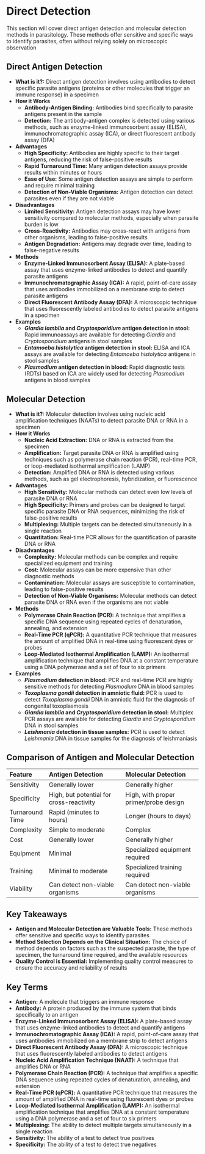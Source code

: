 # Direct Detection {-}

This section will cover direct antigen detection and molecular detection methods in parasitology. These methods offer sensitive and specific ways to identify parasites, often without relying solely on microscopic observation

##  **Direct Antigen Detection** {-}

*   **What is it?:** Direct antigen detection involves using antibodies to detect specific parasite antigens (proteins or other molecules that trigger an immune response) in a specimen
*   **How it Works**
    *   **Antibody-Antigen Binding:** Antibodies bind specifically to parasite antigens present in the sample
    *   **Detection:** The antibody-antigen complex is detected using various methods, such as enzyme-linked immunosorbent assay (ELISA), immunochromatographic assay (ICA), or direct fluorescent antibody assay (DFA)
*   **Advantages**
    *   **High Specificity:** Antibodies are highly specific to their target antigens, reducing the risk of false-positive results
    *   **Rapid Turnaround Time:** Many antigen detection assays provide results within minutes or hours
    *   **Ease of Use:** Some antigen detection assays are simple to perform and require minimal training
    *   **Detection of Non-Viable Organisms:** Antigen detection can detect parasites even if they are not viable
*   **Disadvantages**
    *   **Limited Sensitivity:** Antigen detection assays may have lower sensitivity compared to molecular methods, especially when parasite burden is low
    *   **Cross-Reactivity:** Antibodies may cross-react with antigens from other organisms, leading to false-positive results
    *   **Antigen Degradation:** Antigens may degrade over time, leading to false-negative results
*   **Methods**
    *   **Enzyme-Linked Immunosorbent Assay (ELISA):** A plate-based assay that uses enzyme-linked antibodies to detect and quantify parasite antigens
    *   **Immunochromatographic Assay (ICA):** A rapid, point-of-care assay that uses antibodies immobilized on a membrane strip to detect parasite antigens
    *   **Direct Fluorescent Antibody Assay (DFA):** A microscopic technique that uses fluorescently labeled antibodies to detect parasite antigens in a specimen
*   **Examples**
    *   ***Giardia lamblia* and *Cryptosporidium* antigen detection in stool:** Rapid immunoassays are available for detecting *Giardia* and *Cryptosporidium* antigens in stool samples
    *   ***Entamoeba histolytica* antigen detection in stool:** ELISA and ICA assays are available for detecting *Entamoeba histolytica* antigens in stool samples
    *   ***Plasmodium* antigen detection in blood:** Rapid diagnostic tests (RDTs) based on ICA are widely used for detecting *Plasmodium* antigens in blood samples

##  **Molecular Detection** {-}

*   **What is it?:** Molecular detection involves using nucleic acid amplification techniques (NAATs) to detect parasite DNA or RNA in a specimen
*   **How it Works**
    *   **Nucleic Acid Extraction:** DNA or RNA is extracted from the specimen
    *   **Amplification:** Target parasite DNA or RNA is amplified using techniques such as polymerase chain reaction (PCR), real-time PCR, or loop-mediated isothermal amplification (LAMP)
    *   **Detection:** Amplified DNA or RNA is detected using various methods, such as gel electrophoresis, hybridization, or fluorescence
*   **Advantages**
    *   **High Sensitivity:** Molecular methods can detect even low levels of parasite DNA or RNA
    *   **High Specificity:** Primers and probes can be designed to target specific parasite DNA or RNA sequences, minimizing the risk of false-positive results
    *   **Multiplexing:** Multiple targets can be detected simultaneously in a single reaction
    *   **Quantitation:** Real-time PCR allows for the quantification of parasite DNA or RNA
*   **Disadvantages**
    *   **Complexity:** Molecular methods can be complex and require specialized equipment and training
    *   **Cost:** Molecular assays can be more expensive than other diagnostic methods
    *   **Contamination:** Molecular assays are susceptible to contamination, leading to false-positive results
    *   **Detection of Non-Viable Organisms:** Molecular methods can detect parasite DNA or RNA even if the organisms are not viable
*   **Methods**
    *   **Polymerase Chain Reaction (PCR):** A technique that amplifies a specific DNA sequence using repeated cycles of denaturation, annealing, and extension
    *   **Real-Time PCR (qPCR):** A quantitative PCR technique that measures the amount of amplified DNA in real-time using fluorescent dyes or probes
    *   **Loop-Mediated Isothermal Amplification (LAMP):** An isothermal amplification technique that amplifies DNA at a constant temperature using a DNA polymerase and a set of four to six primers
*   **Examples**
    *   ***Plasmodium* detection in blood:** PCR and real-time PCR are highly sensitive methods for detecting *Plasmodium* DNA in blood samples
    *   ***Toxoplasma gondii* detection in amniotic fluid:** PCR is used to detect *Toxoplasma gondii* DNA in amniotic fluid for the diagnosis of congenital toxoplasmosis
    *   ***Giardia lamblia* and *Cryptosporidium* detection in stool:** Multiplex PCR assays are available for detecting *Giardia* and *Cryptosporidium* DNA in stool samples
    *   ***Leishmania* detection in tissue samples:** PCR is used to detect *Leishmania* DNA in tissue samples for the diagnosis of leishmaniasis

##  **Comparison of Antigen and Molecular Detection** {-}

| Feature        | Antigen Detection                                    | Molecular Detection                                  |
| :------------- | :--------------------------------------------------- | :------------------------------------------------- |
| Sensitivity    | Generally lower                                      | Generally higher                                     |
| Specificity    | High, but potential for cross-reactivity            | High, with proper primer/probe design               |
| Turnaround Time | Rapid (minutes to hours)                             | Longer (hours to days)                               |
| Complexity     | Simple to moderate                                   | Complex                                              |
| Cost           | Generally lower                                      | Generally higher                                     |
| Equipment      | Minimal                                              | Specialized equipment required                         |
| Training       | Minimal to moderate                                  | Specialized training required                        |
| Viability      | Can detect non-viable organisms                        | Can detect non-viable organisms                        |

##  **Key Takeaways** {-}

*   **Antigen and Molecular Detection are Valuable Tools:** These methods offer sensitive and specific ways to identify parasites
*   **Method Selection Depends on the Clinical Situation:** The choice of method depends on factors such as the suspected parasite, the type of specimen, the turnaround time required, and the available resources
*   **Quality Control is Essential:** Implementing quality control measures to ensure the accuracy and reliability of results

##  **Key Terms** {-}

*   **Antigen:** A molecule that triggers an immune response
*   **Antibody:** A protein produced by the immune system that binds specifically to an antigen
*   **Enzyme-Linked Immunosorbent Assay (ELISA):** A plate-based assay that uses enzyme-linked antibodies to detect and quantify antigens
*   **Immunochromatographic Assay (ICA):** A rapid, point-of-care assay that uses antibodies immobilized on a membrane strip to detect antigens
*   **Direct Fluorescent Antibody Assay (DFA):** A microscopic technique that uses fluorescently labeled antibodies to detect antigens
*   **Nucleic Acid Amplification Technique (NAAT):** A technique that amplifies DNA or RNA
*   **Polymerase Chain Reaction (PCR):** A technique that amplifies a specific DNA sequence using repeated cycles of denaturation, annealing, and extension
*   **Real-Time PCR (qPCR):** A quantitative PCR technique that measures the amount of amplified DNA in real-time using fluorescent dyes or probes
*   **Loop-Mediated Isothermal Amplification (LAMP):** An isothermal amplification technique that amplifies DNA at a constant temperature using a DNA polymerase and a set of four to six primers
*   **Multiplexing:** The ability to detect multiple targets simultaneously in a single reaction
*   **Sensitivity:** The ability of a test to detect true positives
*   **Specificity:** The ability of a test to detect true negatives

